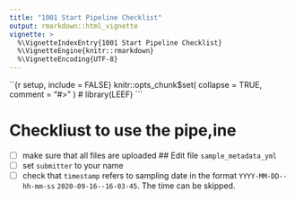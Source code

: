 ```yaml
---
title: "1001 Start Pipeline Checklist"
output: rmarkdown::html_vignette
vignette: >
  %\VignetteIndexEntry{1001 Start Pipeline Checklist}
  %\VignetteEngine{knitr::rmarkdown}
  %\VignetteEncoding{UTF-8}
---
```


``{r setup, include = FALSE}
knitr::opts_chunk$set(
  collapse = TRUE,
  comment = "#>"
)
# library(LEEF)
```


# Checkliust to use the pipe,ine

- [ ] make sure that all files are uploaded
## Edit file `sample_metadata_yml`
- [ ] set `submitter` to your name
- [ ] check that `timestamp` refers to sampling date in the format `YYYY-MM-DD--hh-mm-ss` `2020-09-16--16-03-45`. The time can be skipped.
